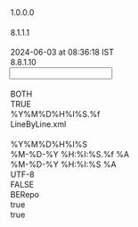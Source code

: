 <?xml version="1.0" encoding="UTF-8"?>

<MappingDef type="MSF" version="1.0">
  <Options>
    <Option key="MappingComment"/>
    <Option key="MappingVersion">1.0.0.0</Option>
    <Option key="MappingAuthor"/>
    <Option key="MessageTranslatorVersion">8.1.1.1</Option>
    <Option key="RCode"/>
    <Option key="LastChangedTms">2024-06-03 at 08:36:18 IST</Option>
    <Option key="MappingDesignerVersion">8.8.1.10</Option>
  </Options>
  <Input vendorType="JSON">
    <Options>
      <Option key="DDLName"/>
      <Option key="TrimFields">BOTH</Option>
      <Option key="RaiseLayoutWarnings">TRUE</Option>
      <Option key="TimeStampFormat">%Y%M%D%H%I%S.%f</Option>
      <Option key="splitter">LineByLine.xml</Option>
      <Option key="MessageType"/>
      <Option key="DateTimeFormat">%Y%M%D%H%I%S</Option>
    </Options>
    <Layout>
      <Override/>
      <record desc="" ident="WSODataFacilities" mandatory="false" mapable="true" multiple="true" name="WSODataFacilities">
        <field decimals="0" desc="" excludedNullIdentifiers="" ident="WSODataFacilityId" length="255" mandatory="false" mapable="true" match="false" multiple="false" name="WSODataFacilityId" pattern="" pos="0" readonly="false" type="String"/>
        <record desc="" ident="Contracts" mandatory="false" mapable="true" multiple="true" name="Contracts">
          <field decimals="0" desc="" excludedNullIdentifiers="" ident="currencyType" length="255" mandatory="false" mapable="true" match="false" multiple="false" name="currencyType" pattern="" pos="0" readonly="false" type="String"/>
          <field decimals="0" desc="" excludedNullIdentifiers="" ident="notes" length="255" mandatory="false" mapable="true" match="false" multiple="false" name="notes" pattern="" pos="0" readonly="false" type="String"/>
          <field decimals="0" desc="" excludedNullIdentifiers="" ident="contractType" length="255" mandatory="false" mapable="true" match="false" multiple="false" name="contractType" pattern="" pos="0" readonly="false" type="String"/>
          <field decimals="0" desc="" excludedNullIdentifiers="" ident="spreadAdjustment" length="255" mandatory="false" mapable="true" match="false" multiple="false" name="spreadAdjustment" pattern="" pos="0" readonly="false" type="String"/>
          <field decimals="0" desc="" excludedNullIdentifiers="" ident="globalAmount" length="255" mandatory="false" mapable="true" match="false" multiple="false" name="globalAmount" pattern="" pos="0" readonly="false" type="String"/>
          <field decimals="0" desc="" excludedNullIdentifiers="" ident="yearCount" length="255" mandatory="false" mapable="true" match="false" multiple="false" name="yearCount" pattern="" pos="0" readonly="false" type="String"/>
          <field decimals="0" desc="" excludedNullIdentifiers="" ident="monthCount" length="255" mandatory="false" mapable="true" match="false" multiple="false" name="monthCount" pattern="" pos="0" readonly="false" type="String"/>
          <field decimals="0" desc="" excludedNullIdentifiers="" ident="frequency" length="255" mandatory="false" mapable="true" match="false" multiple="false" name="frequency" pattern="" pos="0" readonly="false" type="String"/>
          <field decimals="0" desc="" excludedNullIdentifiers="" ident="exchangeRate" length="255" mandatory="false" mapable="true" match="false" multiple="false" name="exchangeRate" pattern="" pos="0" readonly="false" type="String"/>
          <field decimals="0" desc="" excludedNullIdentifiers="" ident="wsoDataContractId" length="255" mandatory="false" mapable="true" match="false" multiple="false" name="wsoDataContractId" pattern="" pos="0" readonly="false" type="String"/>
          <field decimals="0" desc="" excludedNullIdentifiers="" ident="maturityDate" length="255" mandatory="false" mapable="true" match="false" multiple="false" name="maturityDate" pattern="" pos="0" readonly="false" type="String"/>
          <field decimals="0" desc="" excludedNullIdentifiers="" ident="contractName" length="255" mandatory="false" mapable="true" match="false" multiple="false" name="contractName" pattern="" pos="0" readonly="false" type="String"/>
          <field decimals="0" desc="" excludedNullIdentifiers="" ident="rateOption" length="255" mandatory="false" mapable="true" match="false" multiple="false" name="rateOption" pattern="" pos="0" readonly="false" type="String"/>
          <field decimals="0" desc="" excludedNullIdentifiers="" ident="behavior" length="255" mandatory="false" mapable="true" match="false" multiple="false" name="behavior" pattern="" pos="0" readonly="false" type="String"/>
          <field decimals="0" desc="" excludedNullIdentifiers="" ident="nextPaymentDate" length="255" mandatory="false" mapable="true" match="false" multiple="false" name="nextPaymentDate" pattern="" pos="0" readonly="false" type="String"/>
          <field decimals="0" desc="" excludedNullIdentifiers="" ident="interestReceived" length="255" mandatory="false" mapable="true" match="false" multiple="false" name="interestReceived" pattern="" pos="0" readonly="false" type="String"/>
          <field decimals="0" desc="" excludedNullIdentifiers="" ident="isReceived" length="255" mandatory="false" mapable="true" match="false" multiple="false" name="isReceived" pattern="" pos="0" readonly="false" type="String"/>
          <field decimals="0" desc="" excludedNullIdentifiers="" ident="receiveDate" length="255" mandatory="false" mapable="true" match="false" multiple="false" name="receiveDate" pattern="" pos="0" readonly="false" type="String"/>
          <field decimals="0" desc="" excludedNullIdentifiers="" ident="accrualBasis" length="255" mandatory="false" mapable="true" match="false" multiple="false" name="accrualBasis" pattern="" pos="0" readonly="false" type="String"/>
          <field decimals="0" desc="" excludedNullIdentifiers="" ident="accrualBasisId" length="255" mandatory="false" mapable="true" match="false" multiple="false" name="accrualBasisId" pattern="" pos="0" readonly="false" type="String"/>
          <field decimals="0" desc="" excludedNullIdentifiers="" ident="lookBackDayOffset" length="255" mandatory="false" mapable="true" match="false" multiple="false" name="lookBackDayOffset" pattern="" pos="0" readonly="false" type="String"/>
          <field decimals="0" desc="" excludedNullIdentifiers="" ident="spread" length="255" mandatory="false" mapable="true" match="false" multiple="false" name="spread" pattern="" pos="0" readonly="false" type="String"/>
          <field decimals="0" desc="" excludedNullIdentifiers="" ident="allInRate" length="255" mandatory="false" mapable="true" match="false" multiple="false" name="allInRate" pattern="" pos="0" readonly="false" type="String"/>
          <field decimals="0" desc="" excludedNullIdentifiers="" ident="baseRate" length="255" mandatory="false" mapable="true" match="false" multiple="false" name="baseRate" pattern="" pos="0" readonly="false" type="String"/>
          <field decimals="0" desc="" excludedNullIdentifiers="" ident="accrualFeeType" length="255" mandatory="false" mapable="true" match="false" multiple="false" name="accrualFeeType" pattern="" pos="0" readonly="false" type="String"/>
          <field decimals="0" desc="" excludedNullIdentifiers="" ident="interestDue" length="255" mandatory="false" mapable="true" match="false" multiple="false" name="interestDue" pattern="" pos="0" readonly="false" type="String"/>
          <field decimals="0" desc="" excludedNullIdentifiers="" ident="isObservationShift" length="255" mandatory="false" mapable="true" match="false" multiple="false" name="isObservationShift" pattern="" pos="0" readonly="false" type="String"/>
          <field decimals="0" desc="" excludedNullIdentifiers="" ident="interestMethod" length="255" mandatory="false" mapable="true" match="false" multiple="false" name="interestMethod" pattern="" pos="0" readonly="false" type="String"/>
          <field decimals="0" desc="" excludedNullIdentifiers="" ident="startDate" length="255" mandatory="false" mapable="true" match="false" multiple="false" name="startDate" pattern="" pos="0" readonly="false" type="String"/>
        </record>
      </record>
    </Layout>
  </Input>
  <Output>
    <Options>
      <Option key="TimeStampOutputFormat">%M-%D-%Y %H:%I:%S.%f %A</Option>
      <Option key="DateTimeOutputFormat">%M-%D-%Y %H:%I:%S %A</Option>
      <Option key="OutputEncoding">UTF-8</Option>
      <Option key="DefaultEmptyNumericsToZero">FALSE</Option>
      <Option key="messageformat">BERepo</Option>
      <Option key="AddTZIndicators">true</Option>
      <Option key="AddVendorMnemonic">true</Option>
    </Options>
    <MappingFragments/>
    <OutputDef>
      <Node displayName="FullInstrument" messageformat="BE" name="GoldenSourceObjectMessage" type="message">
        <Options/>
        <comment><![CDATA[2023-10-19 Dev: added spreadAdjustment  
2023-10-11 Dev: added ISGP for Held Loans]]></comment>
        <Node name="xmlns" type="attribute">
          <expr><![CDATA[return "http://www.thegoldensource.com/business-entities/BusinessEntityMessage";]]></expr>
        </Node>
        <Node name="xmlns:xsi" type="attribute">
          <expr><![CDATA[return "http://www.w3.org/2001/XMLSchema-instance";]]></expr>
        </Node>
        <Node name="xsi:schemaLocation" type="attribute">
          <expr><![CDATA[return "http://www.thegoldensource.com/business-entities/BusinessEntityMessage.xsd";]]></expr>
        </Node>
        <Node name="GSOHeader" type="element">
          <Node name="GSO_ELM_TYPE" type="attribute">
            <expr><![CDATA[return "group";]]></expr>
          </Node>
          <Node name="DateFormat" type="element">
            <Node name="GSO_ELM_TYPE" type="attribute">
              <expr><![CDATA[return "field";]]></expr>
            </Node>
            <Node name="req" type="attribute">
              <expr><![CDATA[return "false";]]></expr>
            </Node>
          </Node>
          <Node name="DefaultTimestamp" type="element">
            <Node name="GSO_ELM_TYPE" type="attribute">
              <expr><![CDATA[return "field";]]></expr>
            </Node>
            <Node name="req" type="attribute">
              <expr><![CDATA[return "false";]]></expr>
            </Node>
          </Node>
          <Node name="Language" type="element">
            <Node name="GSO_ELM_TYPE" type="attribute">
              <expr><![CDATA[return "field";]]></expr>
            </Node>
            <Node name="req" type="attribute">
              <expr><![CDATA[return "false";]]></expr>
            </Node>
          </Node>
          <Node name="MainEntityId" type="element">
            <expr><![CDATA[return WSODataFacilities.WSODataFacilityId;]]></expr>
            <Node name="GSO_ELM_TYPE" type="attribute">
              <expr><![CDATA[return "field";]]></expr>
            </Node>
            <Node name="req" type="attribute">
              <expr><![CDATA[return "false";]]></expr>
            </Node>
          </Node>
          <Node name="MainEntityIdContext" type="element">
            <expr><![CDATA[return "LRDFACLTY";]]></expr>
            <Node name="GSO_ELM_TYPE" type="attribute">
              <expr><![CDATA[return "field";]]></expr>
            </Node>
            <Node name="req" type="attribute">
              <expr><![CDATA[return "false";]]></expr>
            </Node>
          </Node>
          <Node name="MainEntityName" type="element">
            <Node name="GSO_ELM_TYPE" type="attribute">
              <expr><![CDATA[return "field";]]></expr>
            </Node>
            <Node name="req" type="attribute">
              <expr><![CDATA[return "false";]]></expr>
            </Node>
          </Node>
          <Node name="MainEntityType" type="element">
            <Node name="GSO_ELM_TYPE" type="attribute">
              <expr><![CDATA[return "field";]]></expr>
            </Node>
            <Node name="req" type="attribute">
              <expr><![CDATA[return "false";]]></expr>
            </Node>
          </Node>
          <Node name="MessageClassification" type="element">
            <Node name="GSO_ELM_TYPE" type="attribute">
              <expr><![CDATA[return "field";]]></expr>
            </Node>
            <Node name="req" type="attribute">
              <expr><![CDATA[return "false";]]></expr>
            </Node>
          </Node>
          <Node name="TimeZone" type="element">
            <Node name="GSO_ELM_TYPE" type="attribute">
              <expr><![CDATA[return "field";]]></expr>
            </Node>
            <Node name="req" type="attribute">
              <expr><![CDATA[return "false";]]></expr>
            </Node>
          </Node>
          <Node name="User" type="element">
            <expr><![CDATA[return "LRD_CONTRACT";]]></expr>
            <Node name="GSO_ELM_TYPE" type="attribute">
              <expr><![CDATA[return "field";]]></expr>
            </Node>
            <Node name="req" type="attribute">
              <expr><![CDATA[return "false";]]></expr>
            </Node>
          </Node>
          <Node name="VendorSource" type="element">
            <expr><![CDATA[return "MARKIT_LRD";]]></expr>
            <Node name="GSO_ELM_TYPE" type="attribute">
              <expr><![CDATA[return "field";]]></expr>
            </Node>
            <Node name="req" type="attribute">
              <expr><![CDATA[return "false";]]></expr>
            </Node>
          </Node>
          <Node name="ChangeVddbAction" type="element">
            <Node name="GSO_ELM_TYPE" type="attribute">
              <expr><![CDATA[return "field";]]></expr>
            </Node>
            <Node name="req" type="attribute">
              <expr><![CDATA[return "false";]]></expr>
            </Node>
          </Node>
          <Node name="MainEntityTableType" type="element">
            <expr><![CDATA[return "ISSU";]]></expr>
            <Node name="GSO_ELM_TYPE" type="attribute">
              <expr><![CDATA[return "field";]]></expr>
            </Node>
            <Node name="req" type="attribute">
              <expr><![CDATA[return "false";]]></expr>
            </Node>
          </Node>
          <Node name="ChangeModel" type="element">
            <Node name="GSO_ELM_TYPE" type="attribute">
              <expr><![CDATA[return "field";]]></expr>
            </Node>
            <Node name="req" type="attribute">
              <expr><![CDATA[return "false";]]></expr>
            </Node>
          </Node>
          <Node name="UpdateModel" type="element">
            <Node name="GSO_ELM_TYPE" type="attribute">
              <expr><![CDATA[return "field";]]></expr>
            </Node>
            <Node name="req" type="attribute">
              <expr><![CDATA[return "false";]]></expr>
            </Node>
          </Node>
          <Node name="SecurityBasedIssuerMatching" type="element">
            <Node name="GSO_ELM_TYPE" type="attribute">
              <expr><![CDATA[return "field";]]></expr>
            </Node>
            <Node name="req" type="attribute">
              <expr><![CDATA[return "false";]]></expr>
            </Node>
          </Node>
          <Node name="MessageCondition" type="element">
            <Node name="GSO_ELM_TYPE" type="attribute">
              <expr><![CDATA[return "field";]]></expr>
            </Node>
            <Node name="req" type="attribute">
              <expr><![CDATA[return "false";]]></expr>
            </Node>
          </Node>
        </Node>
        <Node name="FullInstrument" type="element">
          <Node name="GSO_ELM_TYPE" type="attribute">
            <expr><![CDATA[return "gso";]]></expr>
          </Node>
          <Node name="xmlns" type="attribute">
            <expr><![CDATA[return "http://www.thegoldensource.com/business-entities/FullInstrument";]]></expr>
          </Node>
          <Node name="xsi:schemaLocation" type="attribute">
            <expr><![CDATA[return "http://www.thegoldensource.com/business-entities/FullInstrument.xsd";]]></expr>
          </Node>
          <Node name="InstrumentAsAParticipant" type="element">
            <comment><![CDATA[2023 LevFin: HELD Loan universe]]></comment>
            <Node name="GSO_ELM_TYPE" type="attribute">
              <expr><![CDATA[return "group";]]></expr>
            </Node>
            <Node name="req" type="attribute">
              <expr><![CDATA[return "false";]]></expr>
            </Node>
            <Node disabled="1" name="ISGPISID" type="element">
              <comment><![CDATA[20231028: disabled, messes with ISGP uniqueness]]></comment>
              <Node name="GSO_ELM_TYPE" type="attribute">
                <expr><![CDATA[return "rel";]]></expr>
              </Node>
              <Node name="req" type="attribute">
                <expr><![CDATA[return "false";]]></expr>
              </Node>
              <Node name="xmlns" type="attribute">
                <expr><![CDATA[return "http://www.thegoldensource.com/business-entities/InstrumentIdentifiers";]]></expr>
              </Node>
              <Node name="IdentifiersDetails" type="element">
                <Node name="GSO_ELM_TYPE" type="attribute">
                  <expr><![CDATA[return "group";]]></expr>
                </Node>
                <Node name="req" type="attribute">
                  <expr><![CDATA[return "false";]]></expr>
                </Node>
                <Node name="IssueName" type="element">
                  <Node name="GSO_ELM_TYPE" type="attribute">
                    <expr><![CDATA[return "rel";]]></expr>
                  </Node>
                  <Node name="req" type="attribute">
                    <expr><![CDATA[return "false";]]></expr>
                  </Node>
                  <Node name="xmlns" type="attribute">
                    <expr><![CDATA[return "http://www.thegoldensource.com/business-entities/Base";]]></expr>
                  </Node>
                </Node>
                <Node name="Market" type="element">
                  <Node name="GSO_ELM_TYPE" type="attribute">
                    <expr><![CDATA[return "rel";]]></expr>
                  </Node>
                  <Node name="req" type="attribute">
                    <expr><![CDATA[return "false";]]></expr>
                  </Node>
                  <Node name="xmlns" type="attribute">
                    <expr><![CDATA[return "http://www.thegoldensource.com/business-entities/FinancialMarket";]]></expr>
                  </Node>
                </Node>
                <Node name="TradingCurrency" type="element">
                  <Node name="GSO_ELM_TYPE" type="attribute">
                    <expr><![CDATA[return "field";]]></expr>
                  </Node>
                  <Node name="req" type="attribute">
                    <expr><![CDATA[return "false";]]></expr>
                  </Node>
                </Node>
                <Node name="IdentifierType" type="element">
                  <expr><![CDATA[return "LRDFACLTY";]]></expr>
                  <Node name="GSO_ELM_TYPE" type="attribute">
                    <expr><![CDATA[return "field";]]></expr>
                  </Node>
                  <Node name="req" type="attribute">
                    <expr><![CDATA[return "true";]]></expr>
                  </Node>
                </Node>
                <Node name="IdentifierValue" type="element">
                  <expr><![CDATA[return WSODataFacilities.WSODataFacilityId;]]></expr>
                  <Node name="GSO_ELM_TYPE" type="attribute">
                    <expr><![CDATA[return "field";]]></expr>
                  </Node>
                  <Node name="req" type="attribute">
                    <expr><![CDATA[return "true";]]></expr>
                  </Node>
                </Node>
                <Node name="GlobalUniqueIndicator" type="element">
                  <expr><![CDATA[return "N";]]></expr>
                  <Node name="GSO_ELM_TYPE" type="attribute">
                    <expr><![CDATA[return "field";]]></expr>
                  </Node>
                  <Node name="req" type="attribute">
                    <expr><![CDATA[return "true";]]></expr>
                  </Node>
                </Node>
                <Node name="ActiveFrom" type="element">
                  <expr><![CDATA[return Now();]]></expr>
                  <Node name="GSO_ELM_TYPE" type="attribute">
                    <expr><![CDATA[return "field";]]></expr>
                  </Node>
                  <Node name="req" type="attribute">
                    <expr><![CDATA[return "true";]]></expr>
                  </Node>
                </Node>
                <Node name="ActiveTill" type="element">
                  <Node name="GSO_ELM_TYPE" type="attribute">
                    <expr><![CDATA[return "field";]]></expr>
                  </Node>
                  <Node name="req" type="attribute">
                    <expr><![CDATA[return "false";]]></expr>
                  </Node>
                </Node>
                <Node name="DataSource" type="element">
                  <Node name="GSO_ELM_TYPE" type="attribute">
                    <expr><![CDATA[return "field";]]></expr>
                  </Node>
                  <Node name="req" type="attribute">
                    <expr><![CDATA[return "false";]]></expr>
                  </Node>
                </Node>
                <Node name="DataStatusType" type="element">
                  <Node name="GSO_ELM_TYPE" type="attribute">
                    <expr><![CDATA[return "field";]]></expr>
                  </Node>
                  <Node name="req" type="attribute">
                    <expr><![CDATA[return "false";]]></expr>
                  </Node>
                </Node>
                <Node name="IdentifierUsageType" type="element">
                  <Node name="GSO_ELM_TYPE" type="attribute">
                    <expr><![CDATA[return "field";]]></expr>
                  </Node>
                  <Node name="req" type="attribute">
                    <expr><![CDATA[return "false";]]></expr>
                  </Node>
                </Node>
              </Node>
            </Node>
            <Node name="InstrumentGroup" type="element">
              <expr><![CDATA[return "LEVFIN0001";]]></expr>
              <Node name="GSO_ELM_TYPE" type="attribute">
                <expr><![CDATA[return "field";]]></expr>
              </Node>
              <Node name="MATCH" type="attribute">
                <expr><![CDATA[return "ISGP_INSTR_PURP";]]></expr>
              </Node>
              <Node name="req" type="attribute">
                <expr><![CDATA[return "false";]]></expr>
              </Node>
            </Node>
            <Node name="InstrumentParticipantPurpType" type="element">
              <expr><![CDATA[return "SOI";]]></expr>
              <Node name="GSO_ELM_TYPE" type="attribute">
                <expr><![CDATA[return "field";]]></expr>
              </Node>
              <Node name="req" type="attribute">
                <expr><![CDATA[return "false";]]></expr>
              </Node>
            </Node>
            <Node name="InstrumentParticipantEffectiveDate" type="element">
              <comment><![CDATA[Date part only - no timestamp]]></comment>
              <expr><![CDATA[return DateFromString(Date2String(Now(), "%Y%M%D"), "%Y%M%D");]]></expr>
              <Node name="GSO_ELM_TYPE" type="attribute">
                <expr><![CDATA[return "field";]]></expr>
              </Node>
              <Node name="req" type="attribute">
                <expr><![CDATA[return "false";]]></expr>
              </Node>
            </Node>
            <Node name="InstrumentParticipantDescription" type="element">
              <expr><![CDATA[return Strcat("LRD Facility ", WSODataFacilities.WSODataFacilityId);]]></expr>
              <Node name="GSO_ELM_TYPE" type="attribute">
                <expr><![CDATA[return "field";]]></expr>
              </Node>
              <Node name="req" type="attribute">
                <expr><![CDATA[return "false";]]></expr>
              </Node>
            </Node>
            <Node name="InstrumentParticipantEffectiveUntil" type="element">
              <Node name="GSO_ELM_TYPE" type="attribute">
                <expr><![CDATA[return "field";]]></expr>
              </Node>
              <Node name="req" type="attribute">
                <expr><![CDATA[return "false";]]></expr>
              </Node>
            </Node>
            <Node name="InstrumentParticipantType" type="element">
              <Node name="GSO_ELM_TYPE" type="attribute">
                <expr><![CDATA[return "field";]]></expr>
              </Node>
              <Node name="req" type="attribute">
                <expr><![CDATA[return "false";]]></expr>
              </Node>
            </Node>
          </Node>
          <ForEach recordType="WSODataFacilities.Contracts">
            <Do>
              <Node name="NuveenLoanContractDetails" type="element">
                <condition><![CDATA[if (AllHaveValue(WSODataFacilities.Contracts.wsoDataContractId, WSODataFacilities.Contracts.startDate))
	return "true";
else
	return "";]]></condition>
                <Node disabled="1" name="ACTION" type="attribute">
                  <expr><![CDATA[return "UNKNOWN";]]></expr>
                </Node>
                <Node name="GSO_ELM_TYPE" type="attribute">
                  <expr><![CDATA[return "group";]]></expr>
                </Node>
                <Node disabled="1" name="MATCH" type="attribute">
                  <expr><![CDATA[return "CNT1_CNTRCTID";]]></expr>
                </Node>
                <Node name="req" type="attribute">
                  <expr><![CDATA[return "false";]]></expr>
                </Node>
                <Node name="NuveenContractName" type="element">
                  <expr><![CDATA[return WSODataFacilities.Contracts.contractName;]]></expr>
                  <Node name="GSO_ELM_TYPE" type="attribute">
                    <expr><![CDATA[return "field";]]></expr>
                  </Node>
                  <Node name="req" type="attribute">
                    <expr><![CDATA[return "false";]]></expr>
                  </Node>
                </Node>
                <Node name="NuveencontractActive" type="element">
                  <Node name="GSO_ELM_TYPE" type="attribute">
                    <expr><![CDATA[return "field";]]></expr>
                  </Node>
                  <Node name="req" type="attribute">
                    <expr><![CDATA[return "false";]]></expr>
                  </Node>
                </Node>
                <Node name="NuveenContractGlobalAmount" type="element">
                  <expr><![CDATA[if (OneHasValue(WSODataFacilities.Contracts.globalAmount))
	return String2Float(WSODataFacilities.Contracts.globalAmount, 0);
else
	return "";]]></expr>
                  <Node name="GSO_ELM_TYPE" type="attribute">
                    <expr><![CDATA[return "field";]]></expr>
                  </Node>
                  <Node name="req" type="attribute">
                    <expr><![CDATA[return "false";]]></expr>
                  </Node>
                </Node>
                <Node name="NuveenContractbaseRate" type="element">
                  <expr><![CDATA[if (OneHasValue(WSODataFacilities.Contracts.baseRate))
	return String2Float(WSODataFacilities.Contracts.baseRate, 0);
else
	return "";]]></expr>
                  <Node name="GSO_ELM_TYPE" type="attribute">
                    <expr><![CDATA[return "field";]]></expr>
                  </Node>
                  <Node name="req" type="attribute">
                    <expr><![CDATA[return "false";]]></expr>
                  </Node>
                </Node>
                <Node name="NuveenContractSpreadRate" type="element">
                  <expr><![CDATA[if (OneHasValue(WSODataFacilities.Contracts.spread))
	return String2Float(WSODataFacilities.Contracts.spread, 0);
else
	return "";]]></expr>
                  <Node name="GSO_ELM_TYPE" type="attribute">
                    <expr><![CDATA[return "field";]]></expr>
                  </Node>
                  <Node name="req" type="attribute">
                    <expr><![CDATA[return "false";]]></expr>
                  </Node>
                </Node>
                <Node name="NuveenContractBaseRateAllIn" type="element">
                  <expr><![CDATA[if (OneHasValue(WSODataFacilities.Contracts.allInRate))
	return String2Float(WSODataFacilities.Contracts.allInRate, 0);
else
	return "";]]></expr>
                  <Node name="GSO_ELM_TYPE" type="attribute">
                    <expr><![CDATA[return "field";]]></expr>
                  </Node>
                  <Node name="req" type="attribute">
                    <expr><![CDATA[return "false";]]></expr>
                  </Node>
                </Node>
                <Node name="NuveenContractMaturityDate" type="element">
                  <expr><![CDATA[if (OneHasValue(StrReplaceAll(SubString(WSODataFacilities.Contracts.maturityDate, 1, 10), "-", "")))
	return DateFromString(StrReplaceAll(SubString(WSODataFacilities.Contracts.maturityDate, 1, 10), "-", ""), "%Y%M%D");
else
	return "";]]></expr>
                  <Node name="GSO_ELM_TYPE" type="attribute">
                    <expr><![CDATA[return "field";]]></expr>
                  </Node>
                  <Node name="req" type="attribute">
                    <expr><![CDATA[return "false";]]></expr>
                  </Node>
                </Node>
                <Node name="NuveenContractNextPaymentDate" type="element">
                  <expr><![CDATA[if (OneHasValue(StrReplaceAll(SubString(WSODataFacilities.Contracts.nextPaymentDate, 1, 10), "-", "")))
	return DateFromString(StrReplaceAll(SubString(WSODataFacilities.Contracts.nextPaymentDate, 1, 10), "-", ""), "%Y%M%D");
else
	return "";]]></expr>
                  <Node name="GSO_ELM_TYPE" type="attribute">
                    <expr><![CDATA[return "field";]]></expr>
                  </Node>
                  <Node name="req" type="attribute">
                    <expr><![CDATA[return "false";]]></expr>
                  </Node>
                </Node>
                <Node name="NuveenContractStartDate" type="element">
                  <expr><![CDATA[if (OneHasValue(StrReplaceAll(SubString(WSODataFacilities.Contracts.startDate, 1, 10), "-", "")))
	return DateFromString(StrReplaceAll(SubString(WSODataFacilities.Contracts.startDate, 1, 10), "-", ""), "%Y%M%D");
else
	return "";]]></expr>
                  <Node name="GSO_ELM_TYPE" type="attribute">
                    <expr><![CDATA[return "field";]]></expr>
                  </Node>
                  <Node name="req" type="attribute">
                    <expr><![CDATA[return "false";]]></expr>
                  </Node>
                </Node>
                <Node name="NuveenContractID" type="element">
                  <expr><![CDATA[return WSODataFacilities.Contracts.wsoDataContractId;]]></expr>
                  <Node name="ACTION" type="attribute">
                    <expr><![CDATA[return "UNKNOWN";]]></expr>
                  </Node>
                  <Node name="GSO_ELM_TYPE" type="attribute">
                    <expr><![CDATA[return "field";]]></expr>
                  </Node>
                  <Node name="MATCH" type="attribute">
                    <expr><![CDATA[return "CNT1_CNTRCTID";]]></expr>
                  </Node>
                  <Node name="req" type="attribute">
                    <expr><![CDATA[return "false";]]></expr>
                  </Node>
                </Node>
                <Node name="NuveenContractType" type="element">
                  <expr><![CDATA[return WSODataFacilities.Contracts.contractType;]]></expr>
                  <Node name="GSO_ELM_TYPE" type="attribute">
                    <expr><![CDATA[return "field";]]></expr>
                  </Node>
                  <Node name="req" type="attribute">
                    <expr><![CDATA[return "false";]]></expr>
                  </Node>
                </Node>
                <Node name="NuveenContractFrequency" type="element">
                  <expr><![CDATA[return WSODataFacilities.Contracts.frequency;]]></expr>
                  <Node name="GSO_ELM_TYPE" type="attribute">
                    <expr><![CDATA[return "field";]]></expr>
                  </Node>
                  <Node name="req" type="attribute">
                    <expr><![CDATA[return "false";]]></expr>
                  </Node>
                </Node>
                <Node name="NuveenWSOContractNotes" type="element">
                  <expr><![CDATA[return WSODataFacilities.Contracts.notes;]]></expr>
                  <Node name="GSO_ELM_TYPE" type="attribute">
                    <expr><![CDATA[return "field";]]></expr>
                  </Node>
                  <Node name="req" type="attribute">
                    <expr><![CDATA[return "false";]]></expr>
                  </Node>
                </Node>
                <Node name="NuveenContractAccrualBasis" type="element">
                  <expr><![CDATA[return WSODataFacilities.Contracts.accrualBasis;]]></expr>
                  <Node name="GSO_ELM_TYPE" type="attribute">
                    <expr><![CDATA[return "field";]]></expr>
                  </Node>
                  <Node name="req" type="attribute">
                    <expr><![CDATA[return "false";]]></expr>
                  </Node>
                </Node>
                <Node name="NuveenContractMonthCount" type="element">
                  <expr><![CDATA[return WSODataFacilities.Contracts.monthCount;]]></expr>
                  <Node name="GSO_ELM_TYPE" type="attribute">
                    <expr><![CDATA[return "field";]]></expr>
                  </Node>
                  <Node name="req" type="attribute">
                    <expr><![CDATA[return "false";]]></expr>
                  </Node>
                </Node>
                <Node name="NuveenContractSpreadAdjustment" type="element">
                  <expr><![CDATA[return WSODataFacilities.Contracts.spreadAdjustment;]]></expr>
                  <Node name="GSO_ELM_TYPE" type="attribute">
                    <expr><![CDATA[return "field";]]></expr>
                  </Node>
                  <Node name="req" type="attribute">
                    <expr><![CDATA[return "false";]]></expr>
                  </Node>
                </Node>
                <Node name="NuveenContractRateOption" type="element">
                  <expr><![CDATA[return WSODataFacilities.Contracts.rateOption;]]></expr>
                  <Node name="GSO_ELM_TYP" type="attribute">
                    <expr><![CDATA[return "field";]]></expr>
                  </Node>
                  <Node name="req" type="attribute">
                    <expr><![CDATA[return "false";]]></expr>
                  </Node>
                </Node>
              </Node>
            </Do>
          </ForEach>
          <Node name="Identifiers" type="element">
            <Node disabled="1" name="ACTION" type="attribute">
              <expr><![CDATA[return "REFERENCE";]]></expr>
            </Node>
            <Node name="GSO_ELM_TYPE" type="attribute">
              <expr><![CDATA[return "group";]]></expr>
            </Node>
            <Node disabled="1" name="MATCH" type="attribute">
              <expr><![CDATA[return "ISID1_INSTR_ID_CNTXT";]]></expr>
            </Node>
            <Node name="req" type="attribute">
              <expr><![CDATA[return "false";]]></expr>
            </Node>
            <Node name="InstrumentLevelIdentifiers" type="element">
              <Node name="GSO_ELM_TYPE" type="attribute">
                <expr><![CDATA[return "group";]]></expr>
              </Node>
              <Node name="req" type="attribute">
                <expr><![CDATA[return "false";]]></expr>
              </Node>
              <Node name="NuveenLRDFacilityID" type="element">
                <expr><![CDATA[return WSODataFacilities.WSODataFacilityId;]]></expr>
                <Node name="ACTION" type="attribute">
                  <expr><![CDATA[return "REFERENCE";]]></expr>
                </Node>
                <Node name="GSO_ELM_TYPE" type="attribute">
                  <expr><![CDATA[return "field";]]></expr>
                </Node>
                <Node name="MATCH" type="attribute">
                  <expr><![CDATA[return "ISID1_INSTR_ID_CNTXT";]]></expr>
                </Node>
                <Node name="req" type="attribute">
                  <expr><![CDATA[return "false";]]></expr>
                </Node>
              </Node>
            </Node>
          </Node>
          <Node name="InstrumentDetails" type="element">
            <Node disabled="1" name="ACTION" type="attribute">
              <expr><![CDATA[return "UPDATE";]]></expr>
            </Node>
            <Node name="GSO_ELM_TYPE" type="attribute">
              <expr><![CDATA[return "group";]]></expr>
            </Node>
            <Node name="req" type="attribute">
              <expr><![CDATA[return "true";]]></expr>
            </Node>
            <Node name="InstrumentType" type="element">
              <expr><![CDATA[return "LOAN";]]></expr>
              <Node name="ACTION" type="attribute">
                <expr><![CDATA[return "REFERENCE";]]></expr>
              </Node>
              <Node name="GSO_ELM_TYPE" type="attribute">
                <expr><![CDATA[return "field";]]></expr>
              </Node>
              <Node name="INSERT_ONLY" type="attribute">
                <expr><![CDATA[return "Y";]]></expr>
              </Node>
              <Node name="req" type="attribute">
                <expr><![CDATA[return "true";]]></expr>
              </Node>
            </Node>
            <Node name="InstrumentSystemStatus" type="element">
              <expr><![CDATA[return "ACTIVE";]]></expr>
              <Node name="GSO_ELM_TYPE" type="attribute">
                <expr><![CDATA[return "field";]]></expr>
              </Node>
              <Node name="INSERT_ONLY" type="attribute">
                <expr><![CDATA[return "Y";]]></expr>
              </Node>
              <Node name="req" type="attribute">
                <expr><![CDATA[return "true";]]></expr>
              </Node>
            </Node>
          </Node>
        </Node>
      </Node>
    </OutputDef>
  </Output>
  <Translation/>
  <Expressions>
    <Expression enabled="true" ident="KeyStreaming">
      <expr><![CDATA[return WSODataFacilities.WSODataFacilityId;]]></expr>
    </Expression>
    <Expression enabled="false" ident="RecordIdentifier">
      <expr><![CDATA[return "";]]></expr>
    </Expression>
    <Expression enabled="false" ident="GSDMFiltering">
      <expr><![CDATA[return "";]]></expr>
    </Expression>
    <Expression enabled="false" ident="VDSFiltering">
      <expr><![CDATA[return "";]]></expr>
    </Expression>
    <Expression enabled="false" ident="VDDBFiltering">
      <expr><![CDATA[return "";]]></expr>
    </Expression>
  </Expressions>
</MappingDef>
